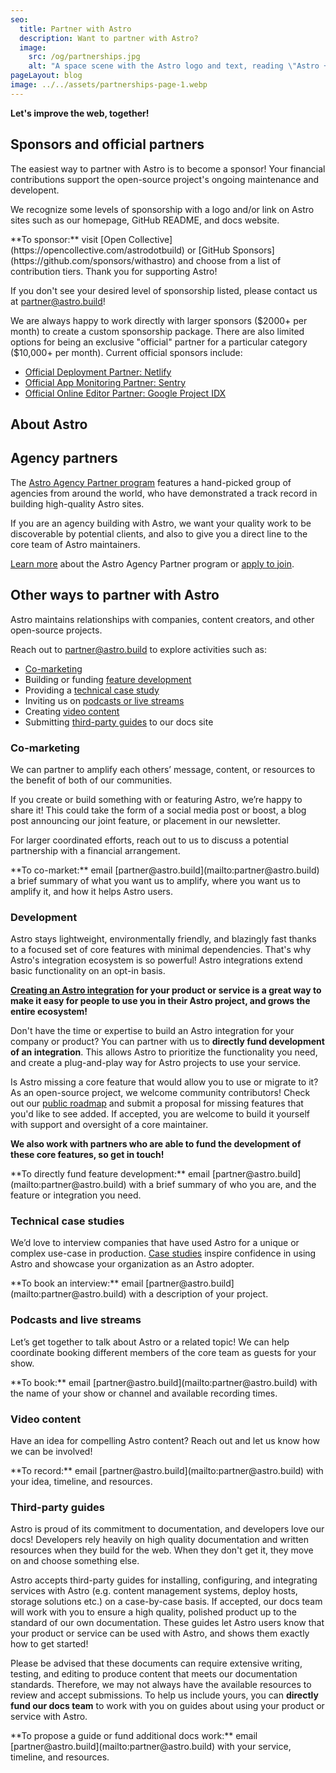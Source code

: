 ```yaml
---
seo:
  title: Partner with Astro
  description: Want to partner with Astro?
  image:
    src: /og/partnerships.jpg
    alt: "A space scene with the Astro logo and text, reading \"Astro + You\""
pageLayout: blog
image: ../../assets/partnerships-page-1.webp
---
```



**Let's improve the web, together!**

## Sponsors and official partners

The easiest way to partner with Astro is to become a sponsor! Your financial contributions support the open-source project's ongoing maintenance and developent.

We recognize some levels of sponsorship with a logo and/or link on Astro sites such as our homepage, GitHub README, and docs website.

<Note>
	**To sponsor:** visit [Open
	Collective](https://opencollective.com/astrodotbuild) or [GitHub
	Sponsors](https://github.com/sponsors/withastro) and choose from a list of
	contribution tiers. Thank you for supporting Astro!
</Note>

If you don't see your desired level of sponsorship listed, please contact us at [partner@astro.build](mailto:partner@astro.build)!

We are always happy to work directly with larger sponsors ($2000+ per month) to create a custom sponsorship package. There are also limited options for being an exclusive "official" partner for a particular category ($10,000+ per month). Current official sponsors include:

- [Official Deployment Partner: Netlify](/blog/netlify-official-deployment-partner/)
- [Official App Monitoring Partner: Sentry](/blog/sentry-official-monitoring-partner/)
- [Official Online Editor Partner: Google Project IDX](/blog/idx-official-online-editor-partner/)

## About Astro

<StatsFeature />

## Agency partners

The [Astro Agency Partner program](/agencies/) features a hand-picked group of agencies from around the world, who have demonstrated a track record in building high-quality Astro sites.

If you are an agency building with Astro, we want your quality work to be discoverable by potential clients, and also to give you a direct line to the core team of Astro maintainers.

<Note>

[Learn more](/agencies/join/) about the Astro Agency Partner program or [apply to join](/agencies/application/).

</Note>

## Other ways to partner with Astro

Astro maintains relationships with companies, content creators, and other open-source projects.

Reach out to [partner@astro.build](mailto:partner@astro.build) to explore activities such as:

- [Co-marketing](#co-marketing)
- Building or funding [feature development](#development)
- Providing a [technical case study](#technical-case-studies)
- Inviting us on [podcasts or live streams](#podcasts-and-live-streams)
- Creating [video content](#video-content)
- Submitting [third-party guides](#third-party-guides) to our docs site

### Co-marketing

We can partner to amplify each others’ message, content, or resources to the benefit of both of our communities.

If you create or build something with or featuring Astro, we’re happy to share it! This could take the form of a social media post or boost, a blog post announcing our joint feature, or placement in our newsletter.

For larger coordinated efforts, reach out to us to discuss a potential partnership with a financial arrangement.

<Note>
	**To co-market:** email [partner@astro.build](mailto:partner@astro.build) a
	brief summary of what you want us to amplify, where you want us to amplify it,
	and how it helps Astro users.
</Note>

### Development

Astro stays lightweight, environmentally friendly, and blazingly fast thanks to a focused set of core features with minimal dependencies. That's why Astro's integration ecosystem is so powerful! Astro integrations extend basic functionality on an opt-in basis.

**[Creating an Astro integration](https://docs.astro.build/en/reference/integrations-reference/) for your product or service is a great way to make it easy for people to use you in their Astro project, and grows the entire ecosystem!**

Don't have the time or expertise to build an Astro integration for your company or product? You can partner with us to **directly fund development of an integration**. This allows Astro to prioritize the functionality you need, and create a plug-and-play way for Astro projects to use your service.

Is Astro missing a core feature that would allow you to use or migrate to it? As an open-source project, we welcome community contributors! Check out our [public roadmap](https://github.com/withastro/roadmap) and submit a proposal for missing features that you'd like to see added. If accepted, you are welcome to build it yourself with support and oversight of a core maintainer.

**We also work with partners who are able to fund the development of these core features, so get in touch!**

<Note>
	**To directly fund feature development:** email
	[partner@astro.build](mailto:partner@astro.build) with a brief summary of who
	you are, and the feature or integration you need.
</Note>

### Technical case studies

We’d love to interview companies that have used Astro for a unique or complex use-case in production. [Case studies](/case-studies/) inspire confidence in using Astro and showcase your organization as an Astro adopter.

<Note>
	**To book an interview:** email
	[partner@astro.build](mailto:partner@astro.build) with a description of your
	project.
</Note>

### Podcasts and live streams

Let’s get together to talk about Astro or a related topic! We can help coordinate booking different members of the core team as guests for your show.

<Note>
	**To book:** email [partner@astro.build](mailto:partner@astro.build) with the
	name of your show or channel and available recording times.
</Note>

### Video content

Have an idea for compelling Astro content? Reach out and let us know how we can be involved!

<Note>
	**To record:** email [partner@astro.build](mailto:partner@astro.build) with
	your idea, timeline, and resources.
</Note>

### Third-party guides

Astro is proud of its commitment to documentation, and developers love our docs! Developers rely heavily on high quality documentation and written resources when they build for the web. When they don't get it, they move on and choose something else.

Astro accepts third-party guides for installing, configuring, and integrating services with Astro (e.g. content management systems, deploy hosts, storage solutions etc.) on a case-by-case basis. If accepted, our docs team will work with you to ensure a high quality, polished product up to the standard of our own documentation. These guides let Astro users know that your product or service can be used with Astro, and shows them exactly how to get started!

Please be advised that these documents can require extensive writing, testing, and editing to produce content that meets our documentation standards. Therefore, we may not always have the available resources to review and accept submissions. To help us include yours, you can **directly fund our docs team** to work with you on guides about using your product or service with Astro.

<Note>
	**To propose a guide or fund additional docs work:** email
	[partner@astro.build](mailto:partner@astro.build) with your service, timeline,
	and resources.
</Note>
